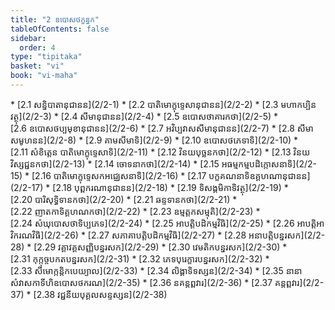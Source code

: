 ```yaml
---
title: "2 ឧបោសថក្ខន្ធក"
tableOfContents: false
sidebar:
  order: 4
type: "tipitaka"
basket: "vi"
book: "vi-maha"
---
```



<DynamicBreadcrumb />



<TableOfContents book="vi-maha" section="2">
* [2.1 សន្និបាតានុជានន](2/2-1)
* [2.2 បាតិមោក្ខុទ្ទេសានុជានន](2/2-2)
* [2.3 មហាកប្បិនវត្ថុ](2/2-3)
* [2.4 សីមានុជានន](2/2-4)
* [2.5 ឧបោសថាគារកថា](2/2-5)
* [2.6 ឧបោសថប្បមុខានុជានន](2/2-6)
* [2.7 អវិប្បវាសសីមានុជានន](2/2-7)
* [2.8 សីមាសមូហនន](2/2-8)
* [2.9 គាមសីមាទិ](2/2-9)
* [2.10 ឧបោសថភេទាទិ](2/2-10)
* [2.11 សំខិត្តេន បាតិមោក្ខុទ្ទេសាទិ](2/2-11)
* [2.12 វិនយបុច្ឆនកថា](2/2-12)
* [2.13 វិនយវិស្សជ្ជនកថា](2/2-13)
* [2.14 ចោទនាកថា](2/2-14)
* [2.15 អធម្មកម្មបដិក្កោសនាទិ](2/2-15)
* [2.16 បាតិមោក្ខុទ្ទេសកអជ្ឈេសនាទិ](2/2-16)
* [2.17 បក្ខគណនាទិឧគ្គហណានុជានន](2/2-17)
* [2.18 បុព្ពករណានុជានន](2/2-18)
* [2.19 ទិសង្គមិកាទិវត្ថុ](2/2-19)
* [2.20 បារិសុទ្ធិទានកថា](2/2-20)
* [2.21 ឆន្ទទានកថា](2/2-21)
* [2.22 ញាតកាទិគ្គហណកថា](2/2-22)
* [2.23 ឧម្មត្តកសម្មុតិ](2/2-23)
* [2.24 សំឃុបោសថាទិប្បភេទ](2/2-24)
* [2.25 អាបត្តិបដិកម្មវិធិ](2/2-25)
* [2.26 អាបត្តិអាវិករណវិធិ](2/2-26)
* [2.27 សភាគាបត្តិបដិកម្មវិធិ](2/2-27)
* [2.28 អនាបត្តិបន្នរសក](2/2-28)
* [2.29 វគ្គាវគ្គសញ្ញិបន្នរសក](2/2-29)
* [2.30 វេមតិកបន្នរសក](2/2-30)
* [2.31 កុក្កុច្ចបកតបន្នរសក](2/2-31)
* [2.32 ភេទបុរេក្ខារបន្នរសក](2/2-32)
* [2.33 សីមោក្កន្តិកបេយ្យាល](2/2-33)
* [2.34 លិង្គាទិទស្សន](2/2-34)
* [2.35 នានាសំវាសកាទីហិឧបោសថករណ](2/2-35)
* [2.36 នគន្តព្ពវារ](2/2-36)
* [2.37 គន្តព្ពវារ](2/2-37)
* [2.38 វជ្ជនីយបុគ្គលសន្ទស្សន](2/2-38)
</TableOfContents>